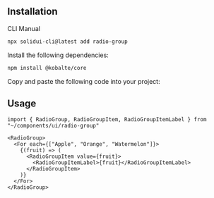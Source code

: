 <MDXHeader
  title="Radio Group"
  description="A set of checkable buttons—known as radio buttons—where no more than one of the buttons can be checked at a time."
  docs="https://kobalte.dev/docs/core/components/radio-group"
/>

<ComponentPreview name="radio-group-demo" />

## Installation

<Tabs defaultValue="cli">

<TabsList>
  <TabsTrigger value="cli">CLI</TabsTrigger>
  <TabsTrigger value="manual">Manual</TabsTrigger>
</TabsList>

<TabsContent value="cli">

```bash
npx solidui-cli@latest add radio-group
```

</TabsContent>

<TabsContent value="manual">
<Steps>

<Step>Install the following dependencies: </Step>

```bash
npm install @kobalte/core
```

<Step>Copy and paste the following code into your project: </Step>

<ComponentSource name="radio-group" />

</Steps>
</TabsContent>

</Tabs>

## Usage

```tsx
import { RadioGroup, RadioGroupItem, RadioGroupItemLabel } from "~/components/ui/radio-group"
```

```tsx
<RadioGroup>
  <For each={["Apple", "Orange", "Watermelon"]}>
    {(fruit) => (
      <RadioGroupItem value={fruit}>
        <RadioGroupItemLabel>{fruit}</RadioGroupItemLabel>
      </RadioGroupItem>
    )}
  </For>
</RadioGroup>
```

